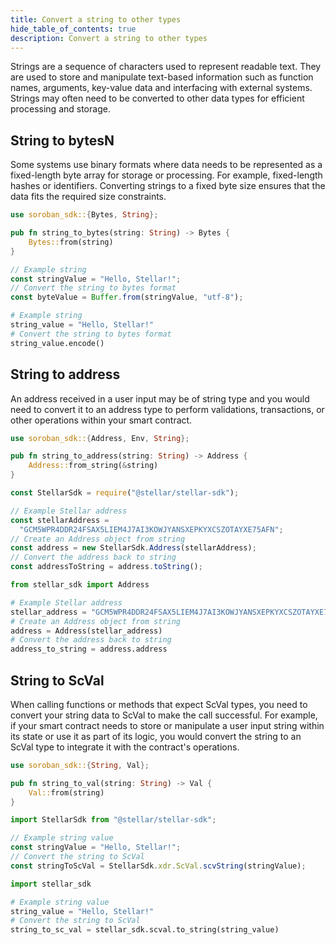 ```yaml
---
title: Convert a string to other types
hide_table_of_contents: true
description: Convert a string to other types
---
```



Strings are a sequence of characters used to represent readable text. They are used to store and manipulate text-based information such as function names, arguments, key-value data and interfacing with external systems. Strings may often need to be converted to other data types for efficient processing and storage.

## String to bytesN

Some systems use binary formats where data needs to be represented as a fixed-length byte array for storage or processing. For example, fixed-length hashes or identifiers. Converting strings to a fixed byte size ensures that the data fits the required size constraints.

<CodeExample>

```rust
use soroban_sdk::{Bytes, String};

pub fn string_to_bytes(string: String) -> Bytes {
    Bytes::from(string)
}
```

```js
// Example string
const stringValue = "Hello, Stellar!";
// Convert the string to bytes format
const byteValue = Buffer.from(stringValue, "utf-8");
```

```python
# Example string
string_value = "Hello, Stellar!"
# Convert the string to bytes format
string_value.encode()
```

</CodeExample>

## String to address

An address received in a user input may be of string type and you would need to convert it to an address type to perform validations, transactions, or other operations within your smart contract.

<CodeExample>

```rust
use soroban_sdk::{Address, Env, String};

pub fn string_to_address(string: String) -> Address {
    Address::from_string(&string)
}
```

```js
const StellarSdk = require("@stellar/stellar-sdk");

// Example Stellar address
const stellarAddress =
  "GCM5WPR4DDR24FSAX5LIEM4J7AI3KOWJYANSXEPKYXCSZOTAYXE75AFN";
// Create an Address object from string
const address = new StellarSdk.Address(stellarAddress);
// Convert the address back to string
const addressToString = address.toString();
```

```python
from stellar_sdk import Address

# Example Stellar address
stellar_address = "GCM5WPR4DDR24FSAX5LIEM4J7AI3KOWJYANSXEPKYXCSZOTAYXE75AFN"
# Create an Address object from string
address = Address(stellar_address)
# Convert the address back to string
address_to_string = address.address
```

</CodeExample>

## String to ScVal

When calling functions or methods that expect ScVal types, you need to convert your string data to ScVal to make the call successful. For example, if your smart contract needs to store or manipulate a user input string within its state or use it as part of its logic, you would convert the string to an ScVal type to integrate it with the contract's operations.

<CodeExample>

```rust
use soroban_sdk::{String, Val};

pub fn string_to_val(string: String) -> Val {
    Val::from(string)
}
```

```js
import StellarSdk from "@stellar/stellar-sdk";

// Example string value
const stringValue = "Hello, Stellar!";
// Convert the string to ScVal
const stringToScVal = StellarSdk.xdr.ScVal.scvString(stringValue);
```

```python
import stellar_sdk

# Example string value
string_value = "Hello, Stellar!"
# Convert the string to ScVal
string_to_sc_val = stellar_sdk.scval.to_string(string_value)
```

</CodeExample>
